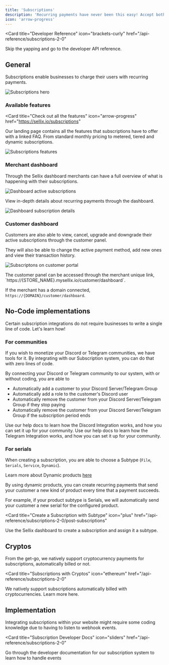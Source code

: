```yaml
---
title: 'Subscriptions'
description: 'Recurring payments have never been this easy! Accept both FIAT and Crypto payments for your subscriptions'
icon: 'arrow-progress'
---
```


<Card
  title="Developer Reference"
  icon="brackets-curly"
  href="/api-reference/subscriptions-2-0"
>
  Skip the yapping and go to the developer API reference.
</Card>

## General

Subscriptions enable businesses to charge their users with recurring payments.

<img
  className="block"
  src="images/subscriptions-hero.png"
  alt="Subscriptions hero"
/>

### Available features

<Card
  title="Check out all the features"
  icon="arrow-progress"
  href="https://sellix.io/subscriptions"
>
  Our landing page contains all the features that subscriptions have to offer with a linked FAQ. From standard monthly pricing to metered, tiered and dynamic subscriptions.
</Card>

<img
  className="block"
  src="images/subscriptions-features.png"
  alt="Subscriptions features"
/>

### Merchant dashboard

Through the Sellix dashboard merchants can have a full overview of what is happening with their subscriptions.

<img
  className="block"
  src="https://sellix.io/cdn-cgi/image/q=65/https://cdn.sellix.io/static/documentation/images/subscriptions/dashboard-active.png"
  alt="Dashboard active subscriptions"
/>

View in-depth details about recurring payments through the dashboard.

<img
  className="block"
  src="https://sellix.io/cdn-cgi/image/q=65/https://cdn.sellix.io/static/documentation/images/subscriptions/dashboard-detail.png"
  alt="Dashboard subscription details"
/>

### Customer dashboard

Customers are also able to view, cancel, upgrade and downgrade their active subscriptions through the customer panel.

They will also be able to change the active payment method, add new ones and view their transaction history.

<img
  className="block"
  src="https://sellix.io/cdn-cgi/image/q=65/https://cdn.sellix.io/static/documentation/images/subscriptions/customer-portal.png"
  alt="Subscriptons on customer portal"
/>

<Info>
  The customer panel can be accessed through the merchant unique link, `https://{STORE_NAME}.mysellix.io/customer/dashboard`.
  
  If the merchant has a domain connected, `https://{DOMAIN}/customer/dashboard`.
</Info>

## No-Code implementations

Certain subscription integrations do not require businesses to write a single line of code. Let's learn how!

### For communities

If you wish to monetize your Discord or Telegram communities, we have tools for it. By integrating with our Subscription system, you can do that with zero lines of code.

By connecting your Discord or Telegram community to our system, with or without coding, you are able to

- Automatically add a customer to your Discord Server/Telegram Group
- Automatically add a role to the customer's Discord user
- Automatically remove the customer from your Discord Server/Telegram Group if they stop paying
- Automatically remove the customer from your Discord Server/Telegram Group if 
the subscription period ends

<CardGroup cols={2}>
  <Card
    title="Discord"
    icon="discord"
    href="https://help.sellix.io/en/articles/6774804-how-the-discord-integration-works"
  >
    Use our help docs to learn how the Discord Integration works, and how you can set it up for your community.
  </Card>
  <Card
    title="Telegram"
    icon="telegram"
    href="https://help.sellix.io/en/articles/8707678-how-to-use-our-telegram-bot"
  >
    Use our help docs to learn how the Telegram Integration works, and how you can set it up for your community.
  </Card>
</CardGroup>

### For serials

When creating a subscription, you are able to choose a Subtype (`File`, `Serials`, `Service`, `Dynamic`).

<Info>Learn more about Dynamic products [here](/api-reference/dynamic-products)</Info>

By using dynamic products, you can create recurring payments that send your customer a new kind of product every time that a payment succeeds.

For example, if your product subtype is Serials, we will automatically send your customer a new serial for the configured product.

<Card
  title="Create a Subscription with Subtype"
  icon="plus"
  href="/api-reference/subscriptions-2-0/post-subscriptions"
>
  Use the Sellix dashboard to create a subscription and assign it a subtype.
</Card>

## Cryptos

From the get-go, we natively support cryptocurrency payments for subscriptions, automatically billed or not.

<Card
  title="Subscriptions with Cryptos"
  icon="ethereum"
  href="/api-reference/subscriptions-2-0"
>
  We natively support subscriptions automatically billed with cryptocurrencies. Learn more here.
</Card>

## Implementation

Integrating subscriptions within your website might require some coding knowledge due to having to listen to webhook events.

<Card
  title="Subscription Developer Docs"
  icon="sliders"
  href="/api-reference/subscriptions-2-0"
>
  Go through the developer documentation for our subscription system to learn how to handle events
</Card>
